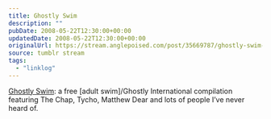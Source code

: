 ```yaml
---
title: Ghostly Swim
description: ""
pubDate: 2008-05-22T12:30:00+00:00
updatedDate: 2008-05-22T12:30:00+00:00
originalUrl: https://stream.anglepoised.com/post/35669787/ghostly-swim-a-free-adult-swimghostly
source: tumblr stream
tags:
  - "linklog"
---
```


[Ghostly Swim][1]: a free [adult swim]/Ghostly International compilation featuring The Chap, Tycho, Matthew Dear and lots of people I&rsquo;ve never heard of.

[1]: http://www.adultswim.com/music/ghostly-swim
